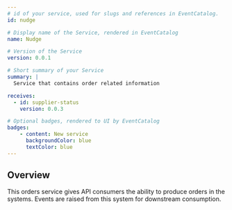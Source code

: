 ```yaml
---
# id of your service, used for slugs and references in EventCatalog.
id: nudge

# Display name of the Service, rendered in EventCatalog
name: Nudge

# Version of the Service
version: 0.0.1

# Short summary of your Service
summary: |
  Service that contains order related information

receives:
  - id: supplier-status
    version: 0.0.3

# Optional badges, rendered to UI by EventCatalog
badges:
    - content: New service
      backgroundColor: blue
      textColor: blue
---
```


## Overview

This orders service gives API consumers the ability to produce orders in the systems. Events are raised from this system for downstream consumption.

<NodeGraph />
